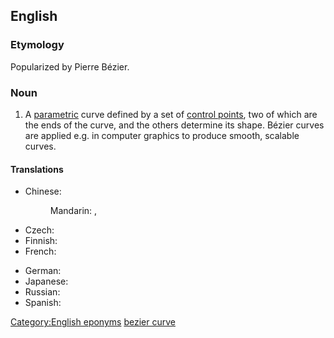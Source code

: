 ==English==
{{wikipedia}}

===Etymology===
Popularized by Pierre Bézier.

===Noun===
{{en-noun|sg=Bézier [[curve]]}}

# {{math}} A [[parametric]] curve defined by a set of [[control point]]s, two of which are the ends of the curve, and the others determine its shape. Bézier curves are applied e.g. in computer graphics to produce smooth, scalable curves.

====Translations====
{{trans-top|a cubic curve used as a spline}}
* Chinese:
*: Mandarin: {{t|zh|貝茲曲線|sc=Hani}}, {{t|zh|贝兹曲线|tr=Bèizī qǔxiàn|sc=Hani}}
* Czech: {{t-|cs|Bézierova křivka|f}}
* Finnish: {{t|fi|Bézier-käyrä}}
* French: {{t|fr|courbe de Bézier|f}}
{{trans-mid}}
* German: {{t|de|Bézierkurve|f}}
* Japanese: {{t|ja|ベジェ曲線|tr=Beje-kyokusen|sc=Jpan}}
* Russian: {{t|ru|кривая Безье|f|tr=кривая Bez'jé|sc=Cyrl}}
* Spanish: {{t|es|curva de Bézier|f}}
{{trans-bottom}}

[[Category:English eponyms]]
[[Category:English terms spelled with É|bezier curve]]